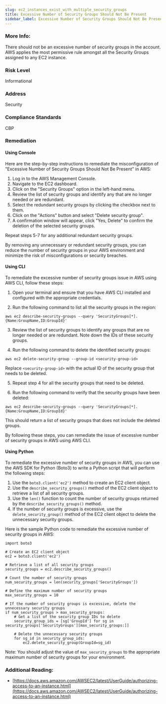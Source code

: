 ```yaml
---
slug: ec2_instances_exist_with_multiple_security_groups
title: Excessive Number of Security Groups Should Not Be Present
sidebar_label: Excessive Number of Security Groups Should Not Be Present
---
```


### More Info:

There should not be an excessive number of security groups in the account. AWS applies the most permissive rule amongst all the Security Groups assigned to any EC2 instance.

### Risk Level

Informational

### Address

Security

### Compliance Standards

CBP


### Remediation

#### Using Console

Here are the step-by-step instructions to remediate the misconfiguration of "Excessive Number of Security Groups Should Not Be Present" in AWS:

1. Log in to the AWS Management Console.
2. Navigate to the EC2 dashboard.
3. Click on the "Security Groups" option in the left-hand menu.
4. Review the list of security groups and identify any that are no longer needed or are redundant.
5. Select the redundant security groups by clicking the checkbox next to them.
6. Click on the "Actions" button and select "Delete security group".
7. A confirmation window will appear, click "Yes, Delete" to confirm the deletion of the selected security groups.

Repeat steps 5-7 for any additional redundant security groups.

By removing any unnecessary or redundant security groups, you can reduce the number of security groups in your AWS environment and minimize the risk of misconfigurations or security breaches.

#### Using CLI

To remediate the excessive number of security groups issue in AWS using AWS CLI, follow these steps:

1. Open your terminal and ensure that you have AWS CLI installed and configured with the appropriate credentials.

2. Run the following command to list all the security groups in the region:

```
aws ec2 describe-security-groups --query 'SecurityGroups[*].{Name:GroupName,ID:GroupId}'
```

3. Review the list of security groups to identify any groups that are no longer needed or are redundant. Note down the IDs of these security groups.

4. Run the following command to delete the identified security groups:

```
aws ec2 delete-security-group --group-id <security-group-id>
```

Replace `<security-group-id>` with the actual ID of the security group that needs to be deleted.

5. Repeat step 4 for all the security groups that need to be deleted.

6. Run the following command to verify that the security groups have been deleted:

```
aws ec2 describe-security-groups --query 'SecurityGroups[*].{Name:GroupName,ID:GroupId}'
```

This should return a list of security groups that does not include the deleted groups.

By following these steps, you can remediate the issue of excessive number of security groups in AWS using AWS CLI.

#### Using Python

To remediate the excessive number of security groups in AWS, you can use the AWS SDK for Python (Boto3) to write a Python script that will perform the following steps:

1. Use the `boto3.client('ec2')` method to create an EC2 client object.
2. Use the `describe_security_groups()` method of the EC2 client object to retrieve a list of all security groups.
3. Use the `len()` function to count the number of security groups returned by the `describe_security_groups()` method.
4. If the number of security groups is excessive, use the `delete_security_group()` method of the EC2 client object to delete the unnecessary security groups.

Here is the sample Python code to remediate the excessive number of security groups in AWS:

```
import boto3

# Create an EC2 client object
ec2 = boto3.client('ec2')

# Retrieve a list of all security groups
security_groups = ec2.describe_security_groups()

# Count the number of security groups
num_security_groups = len(security_groups['SecurityGroups'])

# Define the maximum number of security groups
max_security_groups = 10

# If the number of security groups is excessive, delete the unnecessary security groups
if num_security_groups > max_security_groups:
    # Get a list of the security group IDs to delete
    security_group_ids = [sg['GroupId'] for sg in security_groups['SecurityGroups'][max_security_groups:]]
    
    # Delete the unnecessary security groups
    for sg_id in security_group_ids:
        ec2.delete_security_group(GroupId=sg_id)
```

Note: You should adjust the value of `max_security_groups` to the appropriate maximum number of security groups for your environment.


### Additional Reading:

- [https://docs.aws.amazon.com/AWSEC2/latest/UserGuide/authorizing-access-to-an-instance.html](https://docs.aws.amazon.com/AWSEC2/latest/UserGuide/authorizing-access-to-an-instance.html) 

